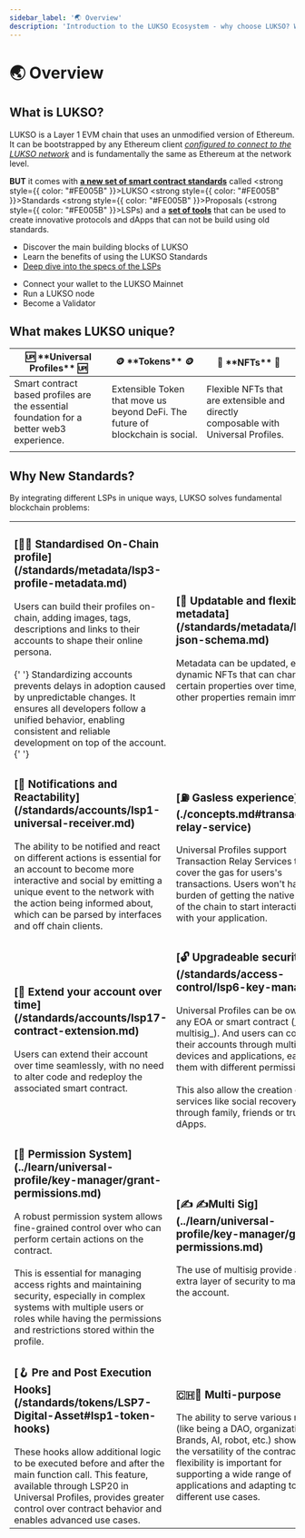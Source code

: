 ```yaml
---
sidebar_label: '🌏 Overview'
description: 'Introduction to the LUKSO Ecosystem - why choose LUKSO? Who is LUKSO intended for?'
---
```




# 🌏 Overview

## What is LUKSO?

LUKSO is a Layer 1 EVM chain that uses an unmodified version of Ethereum. It can be bootstrapped by any Ethereum client [_configured to connect to the LUKSO network_](../networks/mainnet/running-a-node) and is fundamentally the same as Ethereum at the network level.

**BUT** it comes with [**a new set of smart contract standards**](../standards/introduction.md) called <strong style={{ color: "#FE005B" }}>L</strong>UKSO <strong style={{ color: "#FE005B" }}>S</strong>tandards <strong style={{ color: "#FE005B" }}>P</strong>roposals (<strong style={{ color: "#FE005B" }}>LSP</strong>s) and a [**set of tools**](../tools) that can be used to create innovative protocols and dApps that can not be build using old standards.

<div className={styles.containerQuickstartCards}>

<CardWithContent title="🧱 LUKSO Standards (LSPs)">
  <ul>
    <li><Link to="../../standards/introduction">Discover the main building blocks of LUKSO</Link></li>
    <li><Link to="./benefits-lukso-standards">Learn the benefits of using the LUKSO Standards</Link></li>
    <li><a href="https://github.com/lukso-network/LIPs/tree/main/LSPs">Deep dive into the specs of the LSPs</a></li>
  </ul>

</CardWithContent>

<CardWithContent title="🧬 Network & Validators">
  <ul>
    <li><Link to="../../networks/mainnet/parameters#add-lukso-to-wallets">Connect your wallet to the LUKSO Mainnet</Link></li>
    <li><Link to="../../networks/mainnet/running-a-node">Run a LUKSO node</Link></li>
    <li><Link to="../../networks/mainnet/become-a-validator">Become a Validator</Link></li>
  </ul>

</CardWithContent>

</div>

## What makes LUKSO unique?

<table>
  <thead>
    <tr>
      <th>🆙 **Universal Profiles** 🆙</th>
      <th>🪙 **Tokens** 🪙</th>
      <th>🌅 **NFTs** 🌅</th>
    </tr>
  </thead>
  <tbody>
    <tr>
      <td>
        Smart contract based profiles are the essential foundation for a better
        web3 experience.
      </td>
      <td>
        Extensible Token that move us beyond DeFi. The future of blockchain is
        social.
      </td>
      <td>
        Flexible NFTs that are extensible and directly composable with Universal
        Profiles.
      </td>
    </tr>
    <tr>
      <td>
        <div className="chip-container">
          <Chip label="Visual" />
          <Chip label="Upgradeable" />
          <Chip label="Security" />
          <Chip label="Gas-less" />
          <Chip label="Smart" />
          <Chip label="Extensible" />
        </div>
      </td>
      <td>
        <div className="chip-container">
          <Chip label="Safer" />
          <Chip label="Token Icons" />
          <Chip label="Unlimited Metadata" />
          <Chip label="Updatable" />
          <Chip label="Extensible" />
          <Chip label="Notifying" />
          <Chip label="Unified" />
        </div>
      </td>
      <td>
        <div className="chip-container">
          <Chip label="Authentic" />
          <Chip label="Safer" />
          <Chip label="Unlimited Metadata" />
          <Chip label="Updatable" />
          <Chip label="Better IDs" />
          <Chip label="Iteratable" />
          <Chip label="Batch Transfers" />
        </div>
      </td>
    </tr>
  </tbody>
</table>

## Why New Standards?

By integrating different LSPs in unique ways, LUKSO solves fundamental blockchain problems:

<table class="lsp-features">
  <tr>
    <td>
      <h3>
        [👩‍🎤 Standardised On-Chain
        profile](/standards/metadata/lsp3-profile-metadata.md)
      </h3>
      Users can build their profiles on-chain, adding images, tags, descriptions
      and links to their accounts to shape their online persona. <br /> <br />{' '}
      Standardizing accounts prevents delays in adoption caused by unpredictable
      changes. It ensures all developers follow a unified behavior, enabling
      consistent and reliable development on top of the account.{' '}
    </td>
    <td>
      <h3>
        [📝 Updatable and flexible
        metadata](/standards/metadata/lsp2-json-schema.md)
      </h3>
      Metadata can be updated, enabling dynamic NFTs that can change certain
      properties over time, while other properties remain immutable.
    </td>
  </tr>
  <tr>
    <td>
      <h3>
        [📢 Notifications and
        Reactability](/standards/accounts/lsp1-universal-receiver.md)
      </h3>
      The ability to be notified and react on different actions is essential for
      an account to become more interactive and social by emitting a unique
      event to the network with the action being informed about, which can be
      parsed by interfaces and off chain clients.
    </td>
    <td>
      <h3>[⛽️ Gasless experience](./concepts.md#transaction-relay-service)</h3>
      Universal Profiles support Transaction Relay Services that cover the gas
      for users's transactions. Users won't have the burden of getting the
      native token of the chain to start interacting with your application.
    </td>
  </tr>
  <tr>
    <td>
      <h3>
        [💫 Extend your account over
        time](/standards/accounts/lsp17-contract-extension.md)
      </h3>
      Users can extend their account over time seamlessly, with no need to alter
      code and redeploy the associated smart contract.
    </td>
    <td>
      <h3>
        [🔓 Upgradeable security](/standards/access-control/lsp6-key-manager)
      </h3>
      Universal Profiles can be owned by any EOA or smart contract (_e.g:
      multisig_). And users can control their accounts through multiple devices
      and applications, each of them with different permissions.
      <br />
      <br /> This also allow the creation of services like social recovery,
      through family, friends or trustless dApps.
    </td>
  </tr>
  <tr>
    <td>
      <h3>
        [🚦 Permission
        System](../learn/universal-profile/key-manager/grant-permissions.md)
      </h3>
      A robust permission system allows fine-grained control over who can
      perform certain actions on the contract.
      <br /> <br /> This is essential for managing access rights and maintaining
      security, especially in complex systems with multiple users or roles while
      having the permissions and restrictions stored within the profile.
    </td>
    <td>
      <h3>
        [✍️ ✍️Multi
        Sig](../learn/universal-profile/key-manager/grant-permissions.md)
      </h3>
      The use of multisig provide an extra layer of security to manage the
      account.
    </td>
  </tr>
  <tr>
    <td>
      <h3>
        [🪝 Pre and Post Execution
        Hooks](/standards/tokens/LSP7-Digital-Asset#lsp1-token-hooks)
      </h3>
      These hooks allow additional logic to be executed before and after the
      main function call. This feature, available through LSP20 in Universal
      Profiles, provides greater control over contract behavior and enables
      advanced use cases.
    </td>
    <td>
      <h3>🇨🇭🔪 Multi-purpose</h3>The ability to serve various roles (like being
      a DAO, organization, Brands, AI, robot, etc.) showcases the versatility of
      the contract. This flexibility is important for supporting a wide range of
      applications and adapting to different use cases.
    </td>
  </tr>
</table>
